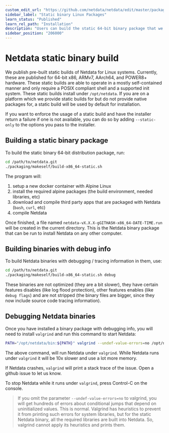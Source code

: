 ```yaml
---
custom_edit_url: "https://github.com/netdata/netdata/edit/master/packaging/makeself/README.md"
sidebar_label: "Static binary Linux Packages"
learn_status: "Published"
learn_rel_path: "Installation"
description: "Users can build the static 64-bit binary package that we ship with every release of the open-source Netdata Agent for debugging or specialize purposes."
sidebar_position: "206000"
---
```



# Netdata static binary build

We publish pre-built static builds of Netdata for Linux systems. Currently, these are published for 64-bit x86, ARMv7,
AArch64, and POWER8+ hardware. These static builds are able to operate in a mostly self-contained manner and only
require a POSIX compliant shell and a supported init system. These static builds install under `/opt/netdata`. If
you are on a platform which we provide static builds for but do not provide native packages for, a static build
will be used by default for installation.

If you want to enforce the usage of a static build and have the installer return a failure if one is not available,
you can do so by adding `--static-only` to the options you pass to the installer.

## Building a static binary package

To build the static binary 64-bit distribution package, run:

```bash
cd /path/to/netdata.git
./packaging/makeself/build-x86_64-static.sh
```

The program will:

1.  setup a new docker container with Alpine Linux
2.  install the required alpine packages (the build environment, needed libraries, etc)
3.  download and compile third party apps that are packaged with Netdata (`bash`, `curl`, etc)
4.  compile Netdata

Once finished, a file named `netdata-vX.X.X-gGITHASH-x86_64-DATE-TIME.run` will be created in the current directory. This is the Netdata binary package that can be run to install Netdata on any other computer.

## Building binaries with debug info

To build Netdata binaries with debugging / tracing information in them, use:

```bash
cd /path/to/netdata.git
./packaging/makeself/build-x86_64-static.sh debug
```

These binaries are not optimized (they are a bit slower), they have certain features disables (like log flood protection), other features enables (like `debug flags`) and are not stripped (the binary files are bigger, since they now include source code tracing information).

## Debugging Netdata binaries

Once you have installed a binary package with debugging info, you will need to install `valgrind` and run this command to start Netdata:

```bash
PATH="/opt/netdata/bin:${PATH}" valgrind --undef-value-errors=no /opt/netdata/bin/srv/netdata -D
```

The above command, will run Netdata under `valgrind`. While Netdata runs under `valgrind` it will be 10x slower and use a lot more memory.

If Netdata crashes, `valgrind` will print a stack trace of the issue. Open a github issue to let us know.

To stop Netdata while it runs under `valgrind`, press Control-C on the console.

> If you omit the parameter `--undef-value-errors=no` to valgrind, you will get hundreds of errors about conditional jumps that depend on uninitialized values. This is normal. Valgrind has heuristics to prevent it from printing such errors for system libraries, but for the static Netdata binary, all the required libraries are built into Netdata. So, valgrind cannot apply its heuristics and prints them.
> 
